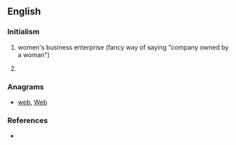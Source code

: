 ==English==

===Initialism===
{{en-initialism}}

# women's business enterprise (fancy way of saying "company owned by a woman")
# {{label|en|software}} {{initialism of|[[Web]]-[[based]] [[engineering|Engineering]]}}

===Anagrams===
* [[web#English|web]], [[Web#English|Web]]

===References===
* {{pedia|WBE}}